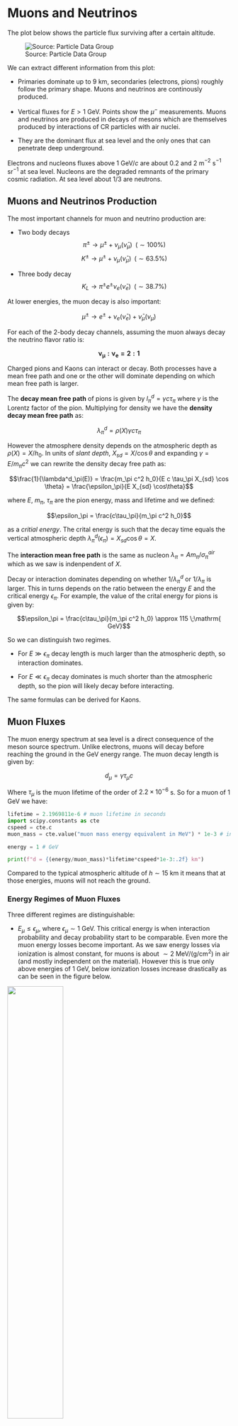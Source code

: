 # Muons and Neutrinos

The plot below shows the particle flux surviving after a certain altitude. 

![Source: Particle Data Group](images/cr_fig3_07.png)

We can extract different information from this plot:

* Primaries dominate up to 9 km, secondaries (electrons, pions) roughly follow the primary shape. Muons and neutrinos are continously produced.

* Vertical fluxes for $E > 1$ GeV. Points show the $\mu^-$ measurements. Muons and neutrinos are produced in decays of mesons which are themselves produced by interactions of CR particles with air nuclei.

* They are the dominant flux at sea level and the only ones that can penetrate deep underground.


Electrons and nucleons fluxes above 1 GeV/$c$ are about 0.2 and 2 m$^{-2}$ s$^{-1}$ sr$^{-1}$ at sea level. Nucleons are the degraded remnants of the primary cosmic radiation. At sea level about 1/3 are neutrons.

## Muons and Neutrinos Production

The most important channels for muon and neutrino production are:

* Two body decays
$$\pi^{\pm} \rightarrow \mu^{\pm} + \nu_{\mu}({ \bar \nu_\mu}) \mathrm{\;\; (\sim 100\%)}$$
$$K^{\pm} \rightarrow \mu^{\pm} + \nu_{\mu}({\bar \nu_\mu}) \mathrm{\;\; (\sim 63.5\%)}$$

* Three body decay
    $$K_L \rightarrow \pi^{\pm} e^{\pm}\nu_e({\bar \nu_e}) \mathrm{\;\; (\sim 38.7\%)}$$

At lower energies, the muon decay is also important: 

$$ \mu^{\pm} \rightarrow e^{\pm} + \nu_{e}({\bar \nu_e}) + {\bar \nu_{\mu}}(\nu_\mu)$$

For each of the 2-body decay channels, assuming the muon always decay the neutrino flavor ratio is: 

$$\mathbf{ \nu_\mu : \nu_e = 2:1}$$

:::{.callout-note title="Mean free path for mesons, $\pi$, $K$"}
Charged pions and Kaons can interact or decay. Both processes have a mean free path and one or the other will dominate depending on which mean free path is larger.

The **decay mean free path** of pions is given by $l^d_\pi =\gamma  c \tau_\pi$ where $\gamma$ is the Lorentz factor of the pion. Multiplying for density we have the **density decay mean free path** as:

$$\lambda^d_\pi = \rho(X) \gamma  c \tau_\pi$$

However the atmosphere density depends on the atmospheric depth as $\rho(X) = X/h_0$. In units of *slant depth*, $X_{sd} = X/\cos\theta$ and expanding $\gamma = E / m_\pi c^2$ we can rewrite the density decay free path as:

$$\frac{1}{\lambda^d_\pi(E)} = \frac{m_\pi c^2 h_0}{E c \tau_\pi X_{sd} \cos \theta} = \frac{\epsilon_\pi}{E X_{sd} \cos\theta}$$

where $E$, $m_\pi$, $\tau_\pi$ are the pion energy, mass and lifetime and we defined:

$$\epsilon_\pi = \frac{c\tau_\pi}{m_\pi c^2 h_0}$$

as a *critial energy*. The crital energy is such that the decay time equals the vertical atmospheric depth $\lambda^d_\pi(\epsilon_\pi) = X_{sd} \cos\theta = X$.


The **interaction mean free path** is the same as nucleon $\lambda_\pi = A m_\pi/\sigma_\pi^{air}$ which as we saw is indenpendent of $X$.
:::

:::{.callout-note title="Critical energy  for mesons, $\pi$, $K$"}

Decay or interaction dominates depending on whether $1/\lambda^d_\pi$ or $1/\lambda_\pi$ is larger. This in turns depends on the ratio between the energy $E$ and the critical energy $\epsilon_\pi$. For example, the value of the crital energy for pions is given by:

$$\epsilon_\pi = \frac{c\tau_\pi}{m_\pi c^2 h_0} \approx 115 \;\mathrm{ GeV}$$

So we can distinguish two regimes.

   * For $E \gg \epsilon_\pi$ decay length is much larger than the atmospheric depth, so interaction dominates.
    
   * For $E \ll \epsilon_\pi$ decay dominates is much shorter than the atmospheric depth, so the pion will likely decay before interacting.

The same formulas can be derived for Kaons.
:::

## Muon Fluxes

The muon energy spectrum at sea level is a direct consequence of the meson source spectrum. Unlike electrons, muons will decay before reaching the ground in the GeV energy range. The muon decay length is given by:

$$ d_\mu = \gamma \tau_\mu c$$

Where $\tau_\mu$ is the muon lifetime of the order of $2.2\times 10^{-6}$ s. So for a muon of 1 GeV we have:

```python
lifetime = 2.1969811e-6 # muon lifetime in seconds
import scipy.constants as cte
cspeed = cte.c
muon_mass = cte.value("muon mass energy equivalent in MeV") * 1e-3 # in GeV

energy = 1 # GeV

print(f"d = {(energy/muon_mass)*lifetime*cspeed*1e-3:.2f} km")
```

Compared to the typical atmospheric altitude of $h \sim 15$ km it means that at those energies, muons will not reach the ground.


### Energy Regimes of Muon Fluxes

Three different regimes are distinguishable:

* $E_\mu \leq \epsilon_\mu$, where $\epsilon_\mu \sim 1$ GeV. This critical energy is when interaction probability and decay probability start to be comparable. Even more the muon energy losses become important. As we saw energy losses via ionization is almost constant, for muons is about $\sim 2$ MeV/(g/cm$^{2}$) in air (and mostly independent on the material). However this is true only above energies of 1 GeV, below ionization losses increase drastically as can be seen in the figure below.

![](images/muon_energylosses_air.png){width="50%" fig-align="center"}

* $\epsilon_\mu \leq E_\mu \leq \epsilon_{\pi,K}$, where $\epsilon_\pi = 115 \;\mathrm{GeV}$ and $\epsilon_K = 850 \;\mathrm{GeV}$. In this range all mesons decay and muons spectrum follows the same of the parent spectrum of mesons and hence that of the primary CRs. The muon is almost independent of the zenith angle.

* $E_\mu \gg \epsilon_{\pi,K}$, Mesons interaction length starts to be comparable to their decay length. This happens first for inclined showers and so the muon flux gets suppressed while it also starts to depend on the zenith angle (ie on the density of the atmosphere).

At even highers energies, above 1 TeV in air, muons will also start to loose energie via other radiative process (we will see that below when talking about muons underground).


### Muon Flux Analytical Approximation

An approximate extrapolation formula valid when muon decay is negligible ($E_\mu > 100/\cos\theta$ GeV) and the curvature of the Earth can be neglected ($\theta < 70^{\circ}$) is given by the Gaisser parametrization:

$$\frac{\mathrm{d}N_\mu}{\mathrm{d}E_\mu \mathrm{d}\Omega} = \frac{0.14}{\mathrm{cm^2\;s\;sr\;GeV}}\left(\frac{E_\mu}{\mathrm{GeV}}\right)^{-2.7}\left[F_\pi(E_\mu, \theta) + F_K(E_\mu,\theta)\right]$$


where $F_\pi$ and $F_K$ represent the contributions from pions and kaons, respectively:

$$F_\pi(E_\mu, \theta) = \frac{1}{1+\frac{1.1 E_\mu \cos\theta}{115 \;\mathrm{GeV}}}$$

$$F_K(E_\mu, \theta) = \frac{0.054}{1+\frac{1.1 E_\mu \cos\theta}{850\;\mathrm{GeV}}}$$

:::{.callout title="Tutorial I:  Plot the muon flux for two different angles"}

```python
import matplotlib.pylab as plt
import numpy as np
plt.rcParams['font.family'] = "STIXGeneral"
plt.rcParams.update({'axes.labelsize': 20})
plt.rcParams.update({'legend.fontsize': 20})
plt.rcParams.update({'figure.figsize': [8, 6]})
plt.rcParams['xtick.labelsize'] = 18
plt.rcParams['ytick.labelsize'] = 18
plt.rcParams['xtick.major.width'] = 1.5
plt.rcParams['xtick.minor.width'] = 1
plt.rcParams['xtick.major.pad'] = 8
plt.rcParams['xtick.direction'] = 'in'
plt.rcParams['ytick.major.size'] = 10
plt.rcParams['ytick.minor.size'] = 5
plt.rcParams['ytick.major.width'] = 1.5
plt.rcParams['ytick.minor.width'] = 1
plt.rcParams['ytick.major.pad'] = 8
plt.rcParams['ytick.direction'] = 'in'
plt.rcParams['legend.frameon'] = False
plt.rcParams['lines.linewidth'] = 1.5
plt.rcParams['axes.linewidth'] = 1.5

def muons(cangle, E):
    a = 1./(1.+ 1.1*E*cangle/115.)
    b = 0.054/(1.+ 1.1*E*cangle/850.)
    return 0.14 *E**-2.7 *(a + b)

fig = plt.figure(figsize=(6,6))
ax = plt.subplot(111)
ax.set_xscale("log")
ax.set_yscale("log")
ax.set_ylim(1e-5, 3e-1)
ax.set_ylabel(r"$E_\mu^{2.7} dN_\mu/dE_\mu [cm^{-2}s^{-1} (GeV)^{1.7}]$")
ax.set_xlabel(r"$E_\mu(GeV)$")
ax.grid()
E = np.arange(1e0, 1e6, 10)
ax.plot(E, E**2.7*muons(np.cos(75*np.pi/180.),E), label=r"$\theta = 75^{\circ}$")
ax.plot(E, E**2.7*muons(np.cos(0*np.pi/180.),E), label=r"$\theta = 0^{\circ}$")
plt.legend()
plt.show()
```

:::

### Measured Muon Flux 
In reality below 10 GeV muon decay and energy loss become important and the Gaisser parametrization overestimates the muon flux as can be seen in the plot below:

![Source: Particle Data Group](images/atmmu.png){width="50%" fig-align="center"}

As can be seen from the measured muon flux has the following characteristics:

* Muons are the most numerous charged particles at sea level
* The mean energy of muons at the ground is $\sim$ 4 GeV.
* The integral intensity of vertical muons above
1 GeV/c at sea level is $\approx 70 \mathrm{m}^{-2} \mathrm{s}^{-1} \mathrm{sr}^{-1}$ or $\approx 1 \mathrm{cm}^{-2} \mathrm{min}^{-1}$.

### Muon Bundles

Sometimes muons also come in groups or **bundles** of parallel muons originated from the same primary CR. Muon bundles sometime look like a single high energy muon. The multiplicity (number of muons in the bundle) if can be measured is correlated with the mass of the orignal CR. The image belowe shows a muon-bundle event observed with the MACRO underground detector.

![](images/macro-bundle.png)

### Muon anti-Muon Charge Ratio

The muon charge ratio reflects the excess of $\pi^+$ over $\pi^-$ and $K^+$ over $K^-$ and the fact that there are more protons than neutrons in the primary spectrum. 

![Source: Allkofer et. al. Phys. Lett. B36, 425 (1971). Jokisch et. al. Phys. Rev. D19, 1368 (1979)](images/muon_ratio.png){width="50%"}

The increase with energy of the ratio is due to an increasing importance of kaons coming from the process $ p + N \rightarrow \Lambda + K^+$.

Assuming the following reactions for the production of $\pi^+$ and $\pi^{-}$:

$$ p + N \rightarrow p^\prime + N^\prime  + k \pi^+ + k \pi^- + r\pi^0 $$
$$ p + N \rightarrow n + N^\prime  + (k + 1) \pi^+ + k \pi^- + r\pi^0 $$

where $k$ and $r$ are the multiplicity of the particle species. Assuming same cross sections we obtain:

$$ R = \frac{N(\pi^+)}{N(\pi^-)} = \frac{2k+1}{2k} = 1 + \frac{1}{2k} $$

for low energies $k = 2$ and $R \sim 1.25$

## Neutrinos Fluxes

* Neutrinos are the most abundant CR product at sea level, yet they have only recently (compared to other particles) measured due to their extremely low cross-section.

* The process giving neutrino fluxes are the same as for the muons (we saw already) plus the muon decay. Taking into account the decay of pions, kaons and muons gives to a flavor ratio of: $\nu_\mu : \nu_e = 2:1$ and $\nu_e/{\bar \nu_e} \sim \mu^+/\mu^-$

* At few GeV (> $\epsilon_\mu$) muons will not decay and $\nu_e$ will be supressed as the main source of $\nu_e$ is the muon decay.

::: {.callout title="Tutorial II: Plot the $\nu_\mu$ and $\nu_e$ atmospheric flux using the package `DaemonFlux` @Yanez:2023lsy"}

```python
# | fig-caption: Neutrino Flux using DaemonFlux @Yanez:2023lsy

from daemonflux import Flux
fl = Flux(location='generic', use_calibration=True, debug=1)
egrid = np.logspace(0,5)

# Start with a square Figure.
fig = plt.figure(figsize=(6, 6))
gs = fig.add_gridspec(2, 1, 
                      left=0.1, right=0.9, bottom=0.1, top=0.9,
                      height_ratios = (4, 1), wspace=0.05, hspace=0.12)
# Create the Axes.
ax_1 = fig.add_subplot(gs[0])
ax_2 = fig.add_subplot(gs[1], sharex=ax)

ax_1.plot(egrid, fl.flux(egrid, "60", "numuflux")+fl.flux(egrid, "60", "antinumu"), label=r"$\nu_{\mu}$ at $\theta = 60^\circ$")
ax_1.plot(egrid, fl.flux(egrid, "60", "nueflux"), label=r"$\nu_{e}$ at $\theta = 60^\circ$")
ax_1.legend()
ax_1.loglog()
ax_1.grid()
ax_2.plot(egrid, fl.flux(egrid, "60", "numuflux")/fl.flux(egrid, "60", "nueflux"), label=r"\nu_{\mu}", lw=2, color="black")
ax_2.grid()
ax_2.set_xscale("log")
ax_2.set_ylim(0, 30)
ax_2.set_xlim(1, 1e5)
ax_1.set_xlim(1, 1e5)
ax_2.set_xlabel(r"$E_\nu$/GeV")
ax_1.set_ylabel(r"$(E_\nu/\mathrm{ GeV})^3 \Phi_\nu (\mathrm{ GeV}\mathrm{ \;cm}^2\mathrm{ s\; sr})^{-1}$")
ax_2.set_ylabel(r"$\Phi_{\nu_\mu} / \Phi_{\nu_e}$")
```
:::


:::{.callout-note}
In astrophysical sources the ration 2:1 persists. [Why pions don't decay in to electrons?](href="http://en.wikipedia.org/wiki/Pion#Charged_pion_decays)
:::

### Neutrino Fluxes and Kinematics

As mentioned neutrinos and muons are strongly correlated. However due the two-body kinematics, the energy spectra of the $\nu$’s and $\mu$’s from mesons decay are different. For example, the energy of the muon in CoM is given by: 

$$E_\mu^{*} = (m_\pi^2 + m_\mu^2)/2m_\pi = 109.8\;\mathrm{MeV}$$

and for the neutrino:

$$E_\nu^{*} = (m_\pi^2 - m_\mu^2)/2m_\pi = 29.8\;\mathrm{MeV}$$

In the laboratory system, the energies are boosted by the Lorentz factor $\gamma= E_\pi /m_\pi$, but as can be seen muon carry a much larger fraction of energy than neutrinos. 
For energies about $1\;\mathrm{TeV}< E_\nu <  10^3\;\mathrm{TeV}$, the angle averaged atmospheric $\nu_\mu + {\bar \nu_\mu}$ can be approximated by a power law spectrum:

$$\frac{\mathrm{d}N_{\nu_\mu + {\bar \nu_\mu}}}{\mathrm{d}E_\nu} = 7.8 \times 10^{-11}\left(\frac{E_\nu}{1\;\mathrm{TeV}}\right)^{-3.6}\mathrm{cm^2\;s^{-1}\;sr^{-1}\;GeV^{-1}}$$

### Fluxes as Function of Zenith

Another difference with respect to the muon fluxes is their dependency with respect to the zenith angle. Since atmospheric muons are not absorved by the Earth, their spectrum spans to the whole sky. The following plot shows the calculated neutrino flux at 1,300 m depth with energies $E_\nu = 10$ GeV.

![Source: [arXiv:1210.5154](http://arxiv.org/abs/1210.5154)](images/nu_zenith.png){fig-align="center" width="60%"}


The peak at the horizon in the atmospheric neutrino flux is due to the so-called *secant theta effect*. This effect occurs because pions and kaons that are produced nearly skimming the Earth have more flight time in less dense atmosphere, so they have more chance to decay than interact.

### Prompt Fluxes
Apart from kaons and pions, charmed messons will also be produced in the atmosphere. Charm particles have lifetimes so short ($10^{-12}$s) they almost alway decay before interacting. Muons and neutrinos from charm decay are called *prompt* muons/neutrinos. They have the following peculiarities:

* The energy spectrum follows the one of the primary cosmic rays ie that of $\sim E^{-2.7}$.
* Since there is no competition between decay and interaction of the charm particle, the *prompt* flux is fully **isotropic**.
* Since neutrinos are produced in 3-body decays they produced the same amount of $\nu_\mu$ and $\nu_e$.

It is important to note that the prompt fluxes have not been observed yet.


